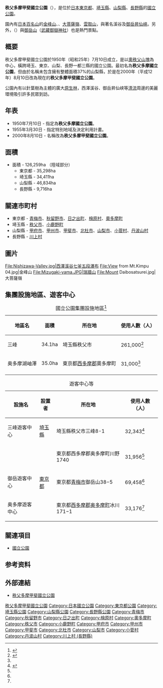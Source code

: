 {{Infobox protected area
| name            = 秩父多摩甲斐國立公園
| alt_name        = Chichibu-Tama-Kai National Park<br>{{lang|ja|秩父多摩甲斐国立公園}}
| iucn_category   = II
| photo           = Kakuenpou in autumn.jpg
| photo_width     = 200
| photo_caption   = 昇仙峽
| map             = Japan
| map_width       = 250
| location        = {{JPN}}[[埼玉縣|埼玉縣]]、[[東京都|東京都]]、[[山梨縣|山梨縣]]、[[長野縣|長野縣]]<ref name="kuikizu">{{Cite web |url=http://www.env.go.jp/park/chichibu/intro/files/area.pdf |title=秩父多摩甲斐国立公園の区域図 |format=PDF |publisher=[[環境省|環境省]] |accessdate=2012-10-06}}</ref>
| nearest_city    = 
| lat_d = 35
| lat_m = 54
| lat_s =
| lat_NS = N
| long_d = 138
| long_m = 43
| long_s =
| long_EW = E
| area            = {{convert|126259|ha|km2|sigfig=4}}<ref name="env">{{Cite web |url=http://www.env.go.jp/park/chichibu/intro/index.html |title=秩父多摩甲斐国立公園の公園紹介 |publisher=環境省 |accessdate=2012-10-06}}</ref>
| established     = 1950年7月10日
| visitation_num  = 13,730,000人次
| visitation_year = 2018年
| visitation_ref  = <ref>{{Cite web |url=http://www.env.go.jp/park/doc/data/natural/data/naturalpark_4.pdf |title=国立公園の利用者数（公園、年次別）|work=関連法令・各種資料 > 自然保護各種データ |publisher=環境省自然環境局}}</ref>
| governing_body  = [[環境省|環境省]]
| url             = http://www.env.go.jp/park/chichibu/index.html
}}
'''秩父多摩甲斐國立公園'''（{{jpn|j=秩父多摩甲斐国立公園|hg=ちちぶたまかいこくりつこうえん}}），是位於[[日本|日本]][[東京都|東京都]]、[[埼玉縣|埼玉縣]]、[[山梨縣|山梨縣]]、[[長野縣|長野縣]]的[[日本國立公園|國立公園]]。

園內有[[日本百名山|日本百名山]]的[[金峰山_(山梨縣和長野縣)|金峰山]]、{{link-ja|瑞牆山|瑞牆山}}、[[大菩薩嶺|大菩薩嶺]]、[[雲取山|雲取山]]，與著名溪谷{{link-ja|西澤溪谷與東澤溪谷|西沢渓谷と東沢渓谷|西澤溪谷、東澤溪谷}}及[[御岳昇仙峡|御岳昇仙峡]]。另外，{{link-ja|三峰山 (日本)|三峰山|三峰山}}（{{link-ja|三峯神社|三峯神社}}）與[[御岳山_(東京都)|御岳山]]（[[武藏御嶽神社|武藏御嶽神社]]）也是熱門景點。

== 概要 ==
秩父多摩甲斐國立公園於1950年（昭和25年）7月10日成立，是以[[奧秩父山塊|奧秩父山塊]]為中心，橫跨埼玉、東京、山梨、長野一都三縣的國立公園。最初名為'''秩父多摩國立公園'''，但由於名稱未包含擁有整體面積37%的山梨縣，於是在2000年（平成12年）8月10日改為現在的'''秩父多摩甲斐國立公園'''。

公園內有以針葉樹為主體的廣大[[原生林|原生林]]，西澤溪谷、御岳昇仙峡等[[清流|清流]]周邊的美麗環境吸引許多民眾到訪。

== 年表 ==
* 1950年7月10日 - 指定為'''秩父多摩國立公園'''。
* 1955年3月30日 - 指定特別地域及決定利用計畫。
* 2000年8月10日 - 名稱改為'''秩父多摩甲斐國立公園'''。

== 面積 ==
* 面積 - 126,259ha （陸域部分）
** 東京都 - 35,298ha
** 埼玉縣 - 34,411ha
** 山梨縣 - 46,834ha
** 長野縣 - 9,716ha

== 關連市町村 ==
* 東京都 - [[青梅市|青梅市]]、[[秋留野市|秋留野市]]、[[日之出町|日之出町]]、[[檜原村|檜原村]]、[[奧多摩町|奧多摩町]]
* 埼玉縣 - [[秩父市|秩父市]]、[[小鹿野町|小鹿野町]]
* 山梨縣 - [[甲府市|甲府市]]、[[甲州市|甲州市]]、[[甲斐市|甲斐市]]、[[北杜市|北杜市]]、[[山梨市|山梨市]]、[[小菅村|小菅村]]、[[丹波山村|丹波山村]]
* 長野縣 - [[川上村_(長野縣)|川上村]]
== 圖片 ==
<gallery>
File:Nishizawa-Valley.jpg|西澤溪谷七釜五段瀑布
File:View from Mt.Kimpu 04.jpg|金峰山
File:Mizugaki-yama.JPG|瑞牆山
File:Mount Daibosatsurei.jpg|大菩薩嶺
</gallery>

== 集團設施地區、遊客中心 ==
{| class="wikitable" style="text-align:left; font-size:95%"
|+ 國立公園集團設施地區<ref>{{Cite web |url=https://www.env.go.jp/park/doc/data/national/np_7.pdf |title=国立公園集団施設地区 |year=2020 |format=PDF |publisher=環境省}}</ref>
!地區名
!面積
!所在地
!使用人數（人）
|-
|三峰||34.1ha||埼玉縣秩父市||261,000<ref name="集団施設地区等利用者数">{{Cite web |url=http://www.env.go.jp/park/doc/data/natural/data/naturalpark_7.pdf |title=国立公園集団施設地区等利用者数 |format=PDF |publisher=環境省}}</ref>
|-
|奥多摩湖岫澤||35.0ha||東京都[[西多摩郡|西多摩郡]]奧多摩町||31,000<ref name="集団施設地区等利用者数"/>
|-
|}
{| class="wikitable" style="text-align:left; font-size:95%"
|+ 遊客中心等
!設施名
!設置者
!所在地
!使用人數（人）
|-
|三峰遊客中心||[[埼玉縣|埼玉縣]]||埼玉縣秩父市三峰8-1||32,343<ref name="集団施設地区等利用者数">{{Cite web |url=http://www.env.go.jp/park/doc/data/natural/data/naturalpark_7.pdf |title=国立公園集団施設地区等利用者数 |format=PDF |publisher=環境省}}</ref>
|-
|{{link-ja|東京都立奥多摩湖畔公園 山之故鄉村|東京都立奥多摩湖畔公園 山のふるさと村|山之故鄉村遊客中心}}||rowspan="3"|[[東京都|東京都]]||東京都西多摩郡奥多摩町川野1740||31,956<ref name="集団施設地区等利用者数"/>
|-
|御岳遊客中心||東京都[[青梅市|青梅市]]御岳山38−5||69,458<ref name="集団施設地区等利用者数"/>
|-
|奥多摩遊客中心||東京都[[西多摩郡|西多摩郡]][[奥多摩町|奥多摩町]]冰川171−1||33,176<ref name="集団施設地区等利用者数"/>
|}

== 關連項目 ==
* [[日本國立公園|國立公園]]

==参考资料==
{{Reflist}}

== 外部連結 ==

{{Commonscat|Chichibu Tama Kai National Park}}
* {{ja}}[http://www.env.go.jp/park/chichibu/index.html 秩父多摩甲斐國立公園] {{Wayback|url=http://www.env.go.jp/park/chichibu/index.html |date=20130412215735 }}
{{日本國立公園}}

{{DEFAULTSORT:Chichibu Tama Kai}}

[[Category:秩父多摩甲斐國立公園|]]

[[Category:日本國立公園|Category:日本國立公園]]
[[Category:東京都公園|Category:東京都公園]]
[[Category:埼玉縣公園|Category:埼玉縣公園]]
[[Category:山梨縣公園|Category:山梨縣公園]]
[[Category:長野縣公園|Category:長野縣公園]]
[[Category:青梅市|Category:青梅市]]
[[Category:秋留野市|Category:秋留野市]]
[[Category:日之出町|Category:日之出町]]
[[Category:檜原村|Category:檜原村]]
[[Category:奧多摩町|Category:奧多摩町]]
[[Category:秩父市|Category:秩父市]]
[[Category:小鹿野町|Category:小鹿野町]]
[[Category:甲府市|Category:甲府市]]
[[Category:甲州市|Category:甲州市]]
[[Category:甲斐市|Category:甲斐市]]
[[Category:北杜市|Category:北杜市]]
[[Category:山梨市|Category:山梨市]]
[[Category:小菅村|Category:小菅村]]
[[Category:丹波山村|Category:丹波山村]]
[[Category:川上村_(長野縣)|Category:川上村 (長野縣)]]
